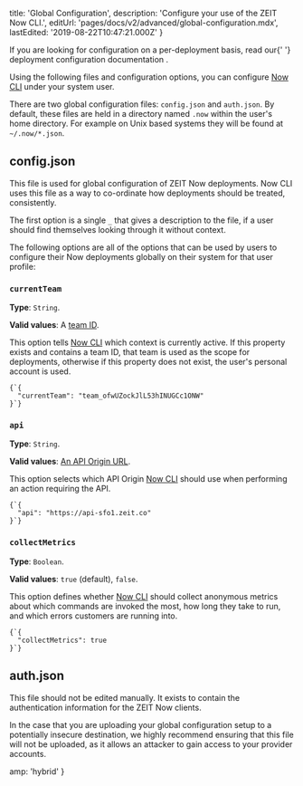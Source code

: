 
  title: 'Global Configuration',
  description: 'Configure your use of the ZEIT Now CLI.',
  editUrl: 'pages/docs/v2/advanced/global-configuration.mdx',
  lastEdited: '2019-08-22T10:47:21.000Z'
}

<Note>
  If you are looking for configuration on a per-deployment basis, read our{' '}
  <GenericLink href="/docs/v2/advanced/configuration">
    deployment configuration documentation
  </GenericLink>
  .
</Note>

Using the following files and configuration options, you can configure [Now CLI](/download) under your system user.

There are two global configuration files: `config.json` and `auth.json`. By default, these files are held in a directory named `.now` within the user's home directory. For example on Unix based systems they will be found at `~/.now/*.json`.

## config.json

This file is used for global configuration of ZEIT Now deployments. Now CLI uses this file as a way to co-ordinate how deployments should be treated, consistently.

The first option is a single `_` that gives a description to the file, if a user should find themselves looking through it without context.

The following options are all of the options that can be used by users to configure their Now deployments globally on their system for that user profile:

### `currentTeam`

**Type**: `String`.

**Valid values**: A [team ID](/docs/api/#endpoints/teams/list-all-your-teams).

This option tells [Now CLI](/download) which context is currently active. If this property exists and contains a team ID, that team is used as the scope for deployments, otherwise if this property does not exist, the user's personal account is used.

<Example>
  <Code lang="json">{`{
  "currentTeam": "team_ofwUZockJlL53hINUGCc1ONW"
}`}</Code>
</Example>

### `api`

**Type**: `String`.

**Valid values**: [An API Origin URL](/docs/api/#api-basics/server-specs/origins).

This option selects which API Origin [Now CLI](/download) should use when performing an action requiring the API.

<Example>
  <Code lang="json">{`{
  "api": "https://api-sfo1.zeit.co"
}`}</Code>
</Example>

### `collectMetrics`

**Type**: `Boolean`.

**Valid values**: `true` (default), `false`.

This option defines whether [Now CLI](/download) should collect anonymous metrics about which commands are invoked the most, how long they take to run, and which errors customers are running into.

<Example>
  <Code lang="json">{`{
  "collectMetrics": true
}`}</Code>
</Example>

## auth.json

This file should not be edited manually. It exists to contain the authentication information for the ZEIT Now clients.

In the case that you are uploading your global configuration setup to a potentially insecure destination, we highly recommend ensuring that this file will not be uploaded, as it allows an attacker to gain access to your provider accounts.


  amp: 'hybrid'
}
